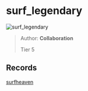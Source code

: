 
# surf_legendary

![surf_legendary](https://raw.githubusercontent.com/Sayt123/SurfMapPics/Maps-and-bonuses/csgo/surf_legendary.jpg)

> Author: **Collaboration**
>
> Tier 5

## Records

[surfheaven](https://surfheaven.eu/map/surf_legendary)
